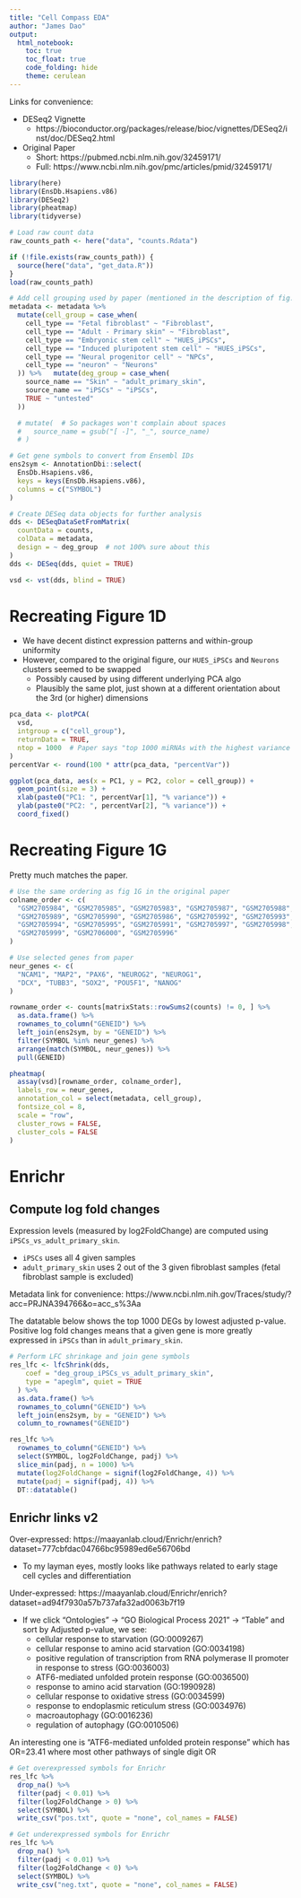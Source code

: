 ```yaml
---
title: "Cell Compass EDA"
author: "James Dao"
output:
  html_notebook:
    toc: true
    toc_float: true
    code_folding: hide
    theme: cerulean
---
```


Links for convenience:

- DESeq2 Vignette
  - https://bioconductor.org/packages/release/bioc/vignettes/DESeq2/inst/doc/DESeq2.html
- Original Paper
  - Short: https://pubmed.ncbi.nlm.nih.gov/32459171/
  - Full: https://www.ncbi.nlm.nih.gov/pmc/articles/pmid/32459171/


```r
library(here)
library(EnsDb.Hsapiens.v86)
library(DESeq2)
library(pheatmap)
library(tidyverse)
```


```r
# Load raw count data
raw_counts_path <- here("data", "counts.Rdata")

if (!file.exists(raw_counts_path)) {
  source(here("data", "get_data.R"))
}
load(raw_counts_path)
```


```r
# Add cell grouping used by paper (mentioned in the description of fig. 1D)
metadata <- metadata %>%
  mutate(cell_group = case_when(
    cell_type == "Fetal fibroblast" ~ "Fibroblast",
    cell_type == "Adult - Primary skin" ~ "Fibroblast",
    cell_type == "Embryonic stem cell" ~ "HUES_iPSCs",
    cell_type == "Induced pluripotent stem cell" ~ "HUES_iPSCs",
    cell_type == "Neural progenitor cell" ~ "NPCs",
    cell_type == "neuron" ~ "Neurons"
  )) %>%   mutate(deg_group = case_when(
    source_name == "Skin" ~ "adult_primary_skin",
    source_name == "iPSCs" ~ "iPSCs",
    TRUE ~ "untested"
  ))

  # mutate(  # So packages won't complain about spaces
  #   source_name = gsub("[ -]", "_", source_name)
  # )

# Get gene symbols to convert from Ensembl IDs
ens2sym <- AnnotationDbi::select(
  EnsDb.Hsapiens.v86,
  keys = keys(EnsDb.Hsapiens.v86),
  columns = c("SYMBOL")
)
```


```r
# Create DESeq data objects for further analysis
dds <- DESeqDataSetFromMatrix(
  countData = counts,
  colData = metadata,
  design = ~ deg_group  # not 100% sure about this
)
dds <- DESeq(dds, quiet = TRUE)

vsd <- vst(dds, blind = TRUE)
```

# Recreating Figure 1D

- We have decent distinct expression patterns and within-group uniformity
- However, compared to the original figure, our `HUES_iPSCs` and `Neurons` clusters seemed to be swapped
  - Possibly caused by using different underlying PCA algo
  - Plausibly the same plot, just shown at a different orientation about the 3rd (or higher) dimensions

```r
pca_data <- plotPCA(
  vsd,
  intgroup = c("cell_group"),
  returnData = TRUE,
  ntop = 1000  # Paper says "top 1000 miRNAs with the highest variance across all samples"
)
percentVar <- round(100 * attr(pca_data, "percentVar"))

ggplot(pca_data, aes(x = PC1, y = PC2, color = cell_group)) +
  geom_point(size = 3) +
  xlab(paste0("PC1: ", percentVar[1], "% variance")) +
  ylab(paste0("PC2: ", percentVar[2], "% variance")) +
  coord_fixed()
```

# Recreating Figure 1G

Pretty much matches the paper.

```r
# Use the same ordering as fig 1G in the original paper
colname_order <- c(
  "GSM2705984", "GSM2705985", "GSM2705983", "GSM2705987", "GSM2705988",
  "GSM2705989", "GSM2705990", "GSM2705986", "GSM2705992", "GSM2705993",
  "GSM2705994", "GSM2705995", "GSM2705991", "GSM2705997", "GSM2705998",
  "GSM2705999", "GSM2706000", "GSM2705996"
)

# Use selected genes from paper
neur_genes <- c(
  "NCAM1", "MAP2", "PAX6", "NEUROG2", "NEUROG1",
  "DCX", "TUBB3", "SOX2", "POU5F1", "NANOG"
)

rowname_order <- counts[matrixStats::rowSums2(counts) != 0, ] %>%
  as.data.frame() %>%
  rownames_to_column("GENEID") %>%
  left_join(ens2sym, by = "GENEID") %>%
  filter(SYMBOL %in% neur_genes) %>%
  arrange(match(SYMBOL, neur_genes)) %>%
  pull(GENEID)

pheatmap(
  assay(vsd)[rowname_order, colname_order],
  labels_row = neur_genes,
  annotation_col = select(metadata, cell_group),
  fontsize_col = 8,
  scale = "row",
  cluster_rows = FALSE,
  cluster_cols = FALSE
)
```

# Enrichr

## Compute log fold changes

Expression levels (measured by log2FoldChange) are computed using `iPSCs_vs_adult_primary_skin`.

- `iPSCs` uses all 4 given samples
- `adult_primary_skin` uses 2 out of the 3 given fibroblast samples (fetal fibroblast sample is excluded)

Metadata link for convenience: https://www.ncbi.nlm.nih.gov/Traces/study/?acc=PRJNA394766&o=acc_s%3Aa

The datatable below shows the top 1000 DEGs by lowest adjusted p-value.  
Positive log fold changes means that a given gene is more greatly expressed in `iPSCs` than in `adult_primary_skin`.
  
```r
# Perform LFC shrinkage and join gene symbols
res_lfc <- lfcShrink(dds,
    coef = "deg_group_iPSCs_vs_adult_primary_skin",
    type = "apeglm", quiet = TRUE
  ) %>%
  as.data.frame() %>%
  rownames_to_column("GENEID") %>%
  left_join(ens2sym, by = "GENEID") %>%
  column_to_rownames("GENEID")

res_lfc %>%
  rownames_to_column("GENEID") %>%
  select(SYMBOL, log2FoldChange, padj) %>%
  slice_min(padj, n = 1000) %>%
  mutate(log2FoldChange = signif(log2FoldChange, 4)) %>%
  mutate(padj = signif(padj, 4)) %>%
  DT::datatable()
```

## Enrichr links v2

Over-expressed: https://maayanlab.cloud/Enrichr/enrich?dataset=777cbfdac04766bc95989ed6e56706bd

- To my layman eyes, mostly looks like pathways related to early stage cell cycles and differentiation

Under-expressed: https://maayanlab.cloud/Enrichr/enrich?dataset=ad94f7930a57b737afa32ad0063b7f19

- If we click "Ontologies" -> "GO Biological Process 2021" -> "Table" and sort by Adjusted p-value, we see:
  - cellular response to starvation (GO:0009267)
  - cellular response to amino acid starvation (GO:0034198)
  - positive regulation of transcription from RNA polymerase II promoter in response to stress (GO:0036003)
  - ATF6-mediated unfolded protein response (GO:0036500)
  - response to amino acid starvation (GO:1990928)
  - cellular response to oxidative stress (GO:0034599)
  - response to endoplasmic reticulum stress (GO:0034976)
  - macroautophagy (GO:0016236)
  - regulation of autophagy (GO:0010506)

An interesting one is "ATF6-mediated unfolded protein response" which has OR=23.41 where most other pathways of single digit OR
  

```r
# Get overexpressed symbols for Enrichr
res_lfc %>%
  drop_na() %>%
  filter(padj < 0.01) %>%
  filter(log2FoldChange > 0) %>%
  select(SYMBOL) %>%
  write_csv("pos.txt", quote = "none", col_names = FALSE)

# Get underexpressed symbols for Enrichr
res_lfc %>%
  drop_na() %>%
  filter(padj < 0.01) %>%
  filter(log2FoldChange < 0) %>%
  select(SYMBOL) %>%
  write_csv("neg.txt", quote = "none", col_names = FALSE)
```






